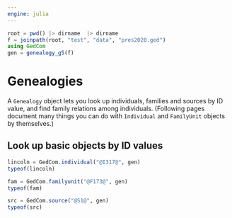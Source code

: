 ```yaml
---
engine: julia
---
```



```julia
root = pwd() |> dirname  |> dirname
f = joinpath(root, "test", "data", "pres2020.ged")
using GedCom
gen = genealogy_g5(f)
```

# Genealogies

A `Genealogy` object lets you look up individuals, families and sources by ID value, and find family relations among individuals. (Following pages document many things you can do with `Individual` and `FamilyUnit` objects by themselves.)


## Look up basic objects by ID values

```julia
lincoln = GedCom.individual("@I317@", gen)
typeof(lincoln)
```

```julia
fam = GedCom.familyunit("@F173@", gen)
typeof(fam)
```

```julia
src = GedCom.source("@S1@", gen)
typeof(src)
```